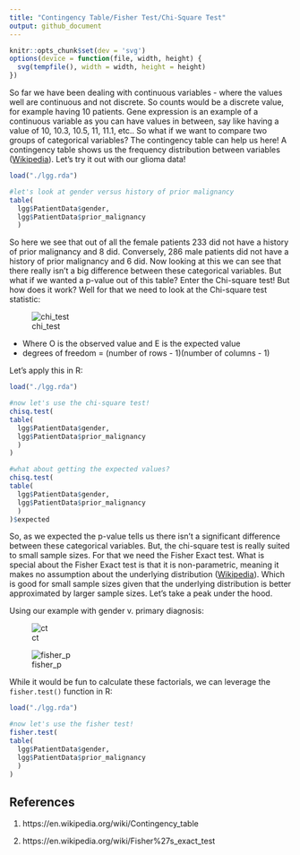 ---
title: "Contingency Table/Fisher Test/Chi-Square Test"
output: github_document
---

```{r setup, include=FALSE}
knitr::opts_chunk$set(dev = 'svg')
options(device = function(file, width, height) {
  svg(tempfile(), width = width, height = height)
})
```

So far we have been dealing with continuous variables - where the values well are continuous and not discrete. So counts would be a discrete value, for example having 10 patients. Gene expression is an example of a continuous variable as you can have values in between, say like having a value of 10, 10.3, 10.5, 11, 11.1, etc.. So what if we want to compare two groups of categorical variables? The contingency table can help us here! A contingency table shows us the frequency distribution between variables ([Wikipedia][1]). Let's try it out with our glioma data!

```{r contingency, warning=FALSE,message=FALSE}
load("./lgg.rda")

#let's look at gender versus history of prior malignancy
table(
  lgg$PatientData$gender,
  lgg$PatientData$prior_malignancy
  )
```

So here we see that out of all the female patients 233 did not have a history of prior malignancy and 8 did. Conversely, 286 male patients did not have a history of prior malignancy and 6 did. Now looking at this we can see that there really isn't a big difference between these categorical variables. But what if we wanted a p-value out of this table? Enter the Chi-square test! But how does it work? Well for that we need to look at the Chi-square test statistic:

![chi_test](images/chi_test.PNG)

* Where O is the observed value and E is the expected value
* degrees of freedom = (number of rows - 1)(number of columns - 1)

Let's apply this in R:

```{r chi,warning=FALSE,message=FALSE}
load("./lgg.rda")

#now let's use the chi-square test!
chisq.test(
table(
  lgg$PatientData$gender,
  lgg$PatientData$prior_malignancy
  )
)

#what about getting the expected values?
chisq.test(
table(
  lgg$PatientData$gender,
  lgg$PatientData$prior_malignancy
  )
)$expected

```

So, as we expected the p-value tells us there isn't a significant difference between these categorical variables. But, the chi-square test is really suited to small sample sizes. For that we need the Fisher Exact test. What is special about the Fisher Exact test is that it is non-parametric, meaning it makes no assumption about the underlying distribution ([Wikipedia][2]). Which is good for small sample sizes given that the underlying distribution is better approximated by larger sample sizes. Let's take a peak under the hood.

Using our example with gender v. primary diagnosis:

![ct](images/ct.PNG)

![fisher_p](images/fisher_p.PNG)

While it would be fun to calculate these factorials, we can leverage the ```fisher.test()``` function in R:

```{r fisher, warning=FALSE,message=FALSE}
load("./lgg.rda")

#now let's use the fisher test!
fisher.test(
table(
  lgg$PatientData$gender,
  lgg$PatientData$prior_malignancy
  )
)

```

## References

1. https://en.wikipedia.org/wiki/Contingency_table

2. https://en.wikipedia.org/wiki/Fisher%27s_exact_test

[1]:https://en.wikipedia.org/wiki/Contingency_table

[2]:https://en.wikipedia.org/wiki/Fisher%27s_exact_test

[chi_test]:images/chi_test.PNG
[ct]:images/ct.PNG
[fisher_p]:images/fisher_p.PNG